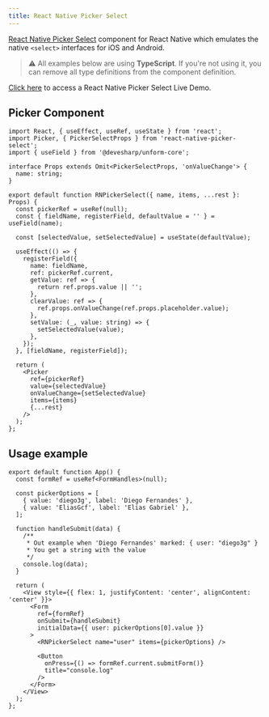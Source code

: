 ```yaml
---
title: React Native Picker Select
---
```


[React Native Picker Select](https://github.com/lawnstarter/react-native-picker-select) component for React Native which emulates the native `<select>` interfaces for iOS and Android.

> ⚠️ All examples below are using **TypeScript**. If you're not using it, you can remove all type definitions from the component definition.

[Click here](https://snack.expo.io/@eliasgcf/unform-react-native-picker-select-example?session_id=snack-session-I6e6cmW7z&preview=true&platform=ios&iframeId=7pnhjsvupn&theme=light&supportedPlatforms=android,ios) to access a React Native Picker Select Live Demo.

## Picker Component

```tsx lineNumbers=true
import React, { useEffect, useRef, useState } from 'react';
import Picker, { PickerSelectProps } from 'react-native-picker-select';
import { useField } from '@devesharp/unform-core';

interface Props extends Omit<PickerSelectProps, 'onValueChange'> {
  name: string;
}

export default function RNPickerSelect({ name, items, ...rest }: Props) {
  const pickerRef = useRef(null);
  const { fieldName, registerField, defaultValue = '' } = useField(name);

  const [selectedValue, setSelectedValue] = useState(defaultValue);

  useEffect(() => {
    registerField({
      name: fieldName,
      ref: pickerRef.current,
      getValue: ref => {
        return ref.props.value || '';
      },
      clearValue: ref => {
        ref.props.onValueChange(ref.props.placeholder.value);
      },
      setValue: (_, value: string) => {
        setSelectedValue(value);
      },
    });
  }, [fieldName, registerField]);

  return (
    <Picker
      ref={pickerRef}
      value={selectedValue}
      onValueChange={setSelectedValue}
      items={items}
      {...rest}
    />
  );
};
```

## Usage example
```tsx lineNumbers=true
export default function App() {
  const formRef = useRef<FormHandles>(null);

  const pickerOptions = [
    { value: 'diego3g', label: 'Diego Fernandes' },
    { value: 'EliasGcf', label: 'Elias Gabriel' },
  ];

  function handleSubmit(data) {
    /**
     * Out example when 'Diego Fernandes' marked: { user: "diego3g" }
     * You get a string with the value
     */
    console.log(data);
  }

  return (
    <View style={{ flex: 1, justifyContent: 'center', alignContent: 'center' }}>
      <Form
        ref={formRef}
        onSubmit={handleSubmit}
        initialData={{ user: pickerOptions[0].value }}
      >
        <RNPickerSelect name="user" items={pickerOptions} />

        <Button
          onPress={() => formRef.current.submitForm()}
          title="console.log"
        />
      </Form>
    </View>
  );
};
```
